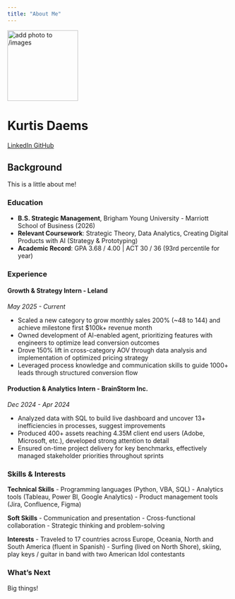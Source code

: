 ```yaml
---
title: "About Me"
---
```


::: {.hero-banner .text-center}

<img src="images/profile.jpg" alt="add photo to /images" class="rounded-circle mb-3" width="160">

<h1>Kurtis Daems</h1>

<a href="https://www.linkedin.com/in/kurtis-daems/" class="btn btn-outline-primary btn-sm" target="_blank">
  <i class="fab fa-linkedin"></i> LinkedIn
</a>
<a href="https://github.com/daemsk" class="btn btn-outline-primary btn-sm" target="_blank">
  <i class="fab fa-github"></i> GitHub
</a>

:::

## Background

This is a little about me!

### Education

- **B.S. Strategic Management**, Brigham Young University - Marriott School of Business (2026)
- **Relevant Coursework**: Strategic Theory, Data Analytics, Creating Digital Products with AI (Strategy & Prototyping)
- **Academic Record**: GPA 3.68 / 4.00 | ACT 30 / 36 (93rd percentile for year)

### Experience

#### Growth & Strategy Intern - Leland
*May 2025 - Current*

- Scaled a new category to grow monthly sales 200% (~48 to 144) and achieve milestone first $100k+ revenue month
- Owned development of AI-enabled agent, prioritizing features with engineers to optimize lead conversion outcomes
- Drove 150% lift in cross-category AOV through data analysis and implementation of optimized pricing strategy
- Leveraged process knowledge and communication skills to guide 1000+ leads through structured conversion flow

#### Production & Analytics Intern - BrainStorm Inc.
*Dec 2024 - Apr 2024*

- Analyzed data with SQL to build live dashboard and uncover 13+ inefficiencies in processes, suggest improvements
- Produced 400+ assets reaching 4.35M client end users (Adobe, Microsoft, etc.), developed strong attention to detail
- Ensured on-time project delivery for key benchmarks, effectively managed stakeholder priorities throughout sprints

### Skills & Interests

**Technical Skills**
- Programming languages (Python, VBA, SQL)
- Analytics tools (Tableau, Power BI, Google Analytics)
- Product management tools (Jira, Confluence, Figma)

**Soft Skills**
- Communication and presentation
- Cross-functional collaboration
- Strategic thinking and problem-solving

**Interests**
- Traveled to 17 countries across Europe, Oceania, North and South America (fluent in Spanish)
- Surfing (lived on North Shore), skiing, play keys / guitar in band with two American Idol contestants

### What's Next

Big things!
